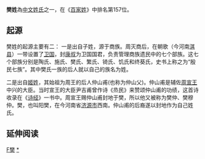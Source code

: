 {{unreferenced|time=2013-10-24T00:59:26+00:00}}
{{姓氏
|姓氏=樊
|拼音=Fán
|中国大陆=Fan
|南京官話=fang<sup>2</sup>
|台湾=Fan
|香港=Fan
|澳门=Fan
|新加坡=
|马来西亚=Fan/Phan/Faun
|越南=Phàn
|韩国=
|反切=
|同音字=
|堂号=
|郡望=[[上党郡|上党郡]]
}}

'''樊姓'''為[[中文姓氏|中文姓氏]]之一，在《[[百家姓|百家姓]]》中排名第157位。

== 起源 ==
樊姓的起源主要有二：
一是出自子姓，源于商族。周灭商后，在朝歌（今河南[[淇县|淇县]]）一带设置了[[卫国|卫国]]，封[[康叔|康叔]]为卫国国君，负责管理商族遗民中的七个部族。这七个部族分别是陶氏、施氏、樊氏、繁氏、锜氏、饥氏和终葵氏，史书上称之为“殷民七族”。其中樊氏一族的后人就以自己的族名为姓。

二是出自[[姬姓|姬姓]]，其始祖为周王的后人仲山甫(也称为仲山父)。仲山甫是辅佐[[周宣王|周宣王]]中兴的大臣。当时宣王的大臣尹吉甫曾作诗《烝民》来赞颂仲山甫的功绩，这首诗收录在《[[诗经|诗经]]》一书中。周宣王赐仲山甫封地于樊，所以他又被称为樊仲、樊穆仲。樊，也叫阳樊，在今河南省[[济源市|济源市]]西南。仲山甫的后裔遂以封地作为自己姓氏。

== 延伸阅读 ==
{{Wikisource further reading}}

{{姓氏小作品}}

[[Category:漢姓|F樊]]
[[Category:樊姓|*]]